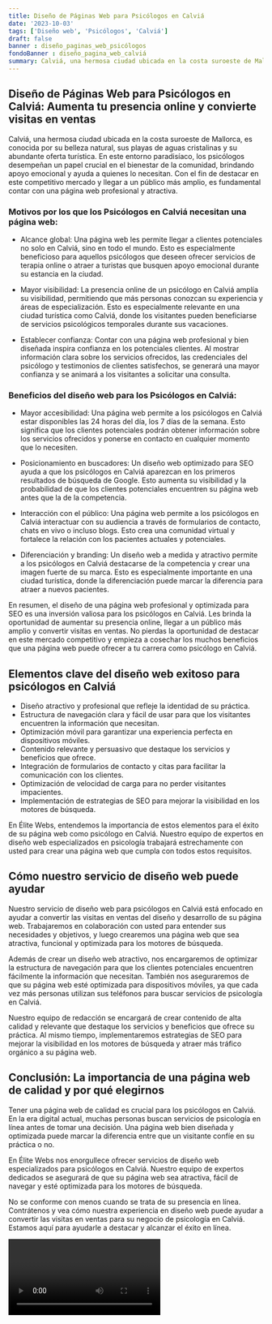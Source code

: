 ```yaml
---
title: Diseño de Páginas Web para Psicólogos en Calviá
date: '2023-10-03'
tags: ['Diseño web', 'Psicólogos', 'Calviá']
draft: false
banner : diseño_paginas_web_psicólogos
fondoBanner : diseño_pagina_web_calviá
summary: Calviá, una hermosa ciudad ubicada en la costa suroeste de Mallorca, es conocida por su belleza natural, sus playas de aguas cristalinas y su abundante oferta turística. En este entorno paradisíaco, los psicólogos desempeñan un papel crucial en el bienestar de la comunidad, brindando apoyo emocional y ayuda a quienes lo necesitan. Con el fin de destacar en este competitivo mercado y llegar a un público más amplio, es fundamental contar con una página web profesional y atractiva.
---
```


## Diseño de Páginas Web para Psicólogos en Calviá: Aumenta tu presencia online y convierte visitas en ventas

Calviá, una hermosa ciudad ubicada en la costa suroeste de Mallorca, es conocida por su belleza natural, sus playas de aguas cristalinas y su abundante oferta turística. En este entorno paradisíaco, los psicólogos desempeñan un papel crucial en el bienestar de la comunidad, brindando apoyo emocional y ayuda a quienes lo necesitan. Con el fin de destacar en este competitivo mercado y llegar a un público más amplio, es fundamental contar con una página web profesional y atractiva.

### Motivos por los que los Psicólogos en Calviá necesitan una página web:

* Alcance global: Una página web les permite llegar a clientes potenciales no solo en Calviá, sino en todo el mundo. Esto es especialmente beneficioso para aquellos psicólogos que deseen ofrecer servicios de terapia online o atraer a turistas que busquen apoyo emocional durante su estancia en la ciudad.

* Mayor visibilidad: La presencia online de un psicólogo en Calviá amplía su visibilidad, permitiendo que más personas conozcan su experiencia y áreas de especialización. Esto es especialmente relevante en una ciudad turística como Calviá, donde los visitantes pueden beneficiarse de servicios psicológicos temporales durante sus vacaciones.

* Establecer confianza: Contar con una página web profesional y bien diseñada inspira confianza en los potenciales clientes. Al mostrar información clara sobre los servicios ofrecidos, las credenciales del psicólogo y testimonios de clientes satisfechos, se generará una mayor confianza y se animará a los visitantes a solicitar una consulta.

### Beneficios del diseño web para los Psicólogos en Calviá:

* Mayor accesibilidad: Una página web permite a los psicólogos en Calviá estar disponibles las 24 horas del día, los 7 días de la semana. Esto significa que los clientes potenciales podrán obtener información sobre los servicios ofrecidos y ponerse en contacto en cualquier momento que lo necesiten.

* Posicionamiento en buscadores: Un diseño web optimizado para SEO ayuda a que los psicólogos en Calviá aparezcan en los primeros resultados de búsqueda de Google. Esto aumenta su visibilidad y la probabilidad de que los clientes potenciales encuentren su página web antes que la de la competencia.

* Interacción con el público: Una página web permite a los psicólogos en Calviá interactuar con su audiencia a través de formularios de contacto, chats en vivo o incluso blogs. Esto crea una comunidad virtual y fortalece la relación con los pacientes actuales y potenciales.

* Diferenciación y branding: Un diseño web a medida y atractivo permite a los psicólogos en Calviá destacarse de la competencia y crear una imagen fuerte de su marca. Esto es especialmente importante en una ciudad turística, donde la diferenciación puede marcar la diferencia para atraer a nuevos pacientes.

En resumen, el diseño de una página web profesional y optimizada para SEO es una inversión valiosa para los psicólogos en Calviá. Les brinda la oportunidad de aumentar su presencia online, llegar a un público más amplio y convertir visitas en ventas. No pierdas la oportunidad de destacar en este mercado competitivo y empieza a cosechar los muchos beneficios que una página web puede ofrecer a tu carrera como psicólogo en Calviá.

<GifSeo />

<Cta />

## Elementos clave del diseño web exitoso para psicólogos en Calviá

- Diseño atractivo y profesional que refleje la identidad de su práctica.
- Estructura de navegación clara y fácil de usar para que los visitantes encuentren la información que necesitan.
- Optimización móvil para garantizar una experiencia perfecta en dispositivos móviles.
- Contenido relevante y persuasivo que destaque los servicios y beneficios que ofrece.
- Integración de formularios de contacto y citas para facilitar la comunicación con los clientes.
- Optimización de velocidad de carga para no perder visitantes impacientes.
- Implementación de estrategias de SEO para mejorar la visibilidad en los motores de búsqueda.

En Élite Webs, entendemos la importancia de estos elementos para el éxito de su página web como psicólogo en Calviá. Nuestro equipo de expertos en diseño web especializados en psicología trabajará estrechamente con usted para crear una página web que cumpla con todos estos requisitos.

## Cómo nuestro servicio de diseño web puede ayudar

Nuestro servicio de diseño web para psicólogos en Calviá está enfocado en ayudar a convertir las visitas en ventas del diseño y desarrollo de su página web. Trabajaremos en colaboración con usted para entender sus necesidades y objetivos, y luego crearemos una página web que sea atractiva, funcional y optimizada para los motores de búsqueda.

Además de crear un diseño web atractivo, nos encargaremos de optimizar la estructura de navegación para que los clientes potenciales encuentren fácilmente la información que necesitan. También nos aseguraremos de que su página web esté optimizada para dispositivos móviles, ya que cada vez más personas utilizan sus teléfonos para buscar servicios de psicología en Calviá.

Nuestro equipo de redacción se encargará de crear contenido de alta calidad y relevante que destaque los servicios y beneficios que ofrece su práctica. Al mismo tiempo, implementaremos estrategias de SEO para mejorar la visibilidad en los motores de búsqueda y atraer más tráfico orgánico a su página web.

## Conclusión: La importancia de una página web de calidad y por qué elegirnos

Tener una página web de calidad es crucial para los psicólogos en Calviá. En la era digital actual, muchas personas buscan servicios de psicología en línea antes de tomar una decisión. Una página web bien diseñada y optimizada puede marcar la diferencia entre que un visitante confíe en su práctica o no.

En Élite Webs nos enorgullece ofrecer servicios de diseño web especializados para psicólogos en Calviá. Nuestro equipo de expertos dedicados se asegurará de que su página web sea atractiva, fácil de navegar y esté optimizada para los motores de búsqueda.

No se conforme con menos cuando se trata de su presencia en línea. Contrátenos y vea cómo nuestra experiencia en diseño web puede ayudar a convertir las visitas en ventas para su negocio de psicología en Calviá. Estamos aquí para ayudarle a destacar y alcanzar el éxito en línea.

<Video />

<CtaBot job='Psicólogos' city='Calviá'/>

<Gmaps query='Calviá+españa+maps' />